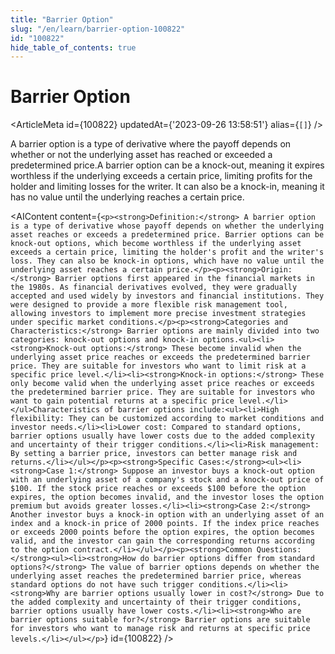 ```yaml
---
title: "Barrier Option"
slug: "/en/learn/barrier-option-100822"
id: "100822"
hide_table_of_contents: true
---
```



# Barrier Option

<ArticleMeta id={100822} updatedAt={'2023-09-26 13:58:51'} alias={`[]`} />
<div className='border-solid border-b border-t-0 my-4 border-[var(--ifm-color-gray-300)]' />

A barrier option is a type of derivative where the payoff depends on whether or not the underlying asset has reached or exceeded a predetermined price.A barrier option can be a knock-out, meaning it expires worthless if the underlying exceeds a certain price, limiting profits for the holder and limiting losses for the writer. It can also be a knock-in, meaning it has no value until the underlying reaches a certain price.

<AIContent content={`<p><strong>Definition:</strong> A barrier option is a type of derivative whose payoff depends on whether the underlying asset reaches or exceeds a predetermined price. Barrier options can be knock-out options, which become worthless if the underlying asset exceeds a certain price, limiting the holder's profit and the writer's loss. They can also be knock-in options, which have no value until the underlying asset reaches a certain price.</p><p><strong>Origin:</strong> Barrier options first appeared in the financial markets in the 1980s. As financial derivatives evolved, they were gradually accepted and used widely by investors and financial institutions. They were designed to provide a more flexible risk management tool, allowing investors to implement more precise investment strategies under specific market conditions.</p><p><strong>Categories and Characteristics:</strong> Barrier options are mainly divided into two categories: knock-out options and knock-in options.<ul><li><strong>Knock-out options:</strong> These become invalid when the underlying asset price reaches or exceeds the predetermined barrier price. They are suitable for investors who want to limit risk at a specific price level.</li><li><strong>Knock-in options:</strong> These only become valid when the underlying asset price reaches or exceeds the predetermined barrier price. They are suitable for investors who want to gain potential returns at a specific price level.</li></ul>Characteristics of barrier options include:<ul><li>High flexibility: They can be customized according to market conditions and investor needs.</li><li>Lower cost: Compared to standard options, barrier options usually have lower costs due to the added complexity and uncertainty of their trigger conditions.</li><li>Risk management: By setting a barrier price, investors can better manage risk and returns.</li></ul></p><p><strong>Specific Cases:</strong><ul><li><strong>Case 1:</strong> Suppose an investor buys a knock-out option with an underlying asset of a company's stock and a knock-out price of $100. If the stock price reaches or exceeds $100 before the option expires, the option becomes invalid, and the investor loses the option premium but avoids greater losses.</li><li><strong>Case 2:</strong> Another investor buys a knock-in option with an underlying asset of an index and a knock-in price of 2000 points. If the index price reaches or exceeds 2000 points before the option expires, the option becomes valid, and the investor can gain the corresponding returns according to the option contract.</li></ul></p><p><strong>Common Questions:</strong><ul><li><strong>How do barrier options differ from standard options?</strong> The value of barrier options depends on whether the underlying asset reaches the predetermined barrier price, whereas standard options do not have such trigger conditions.</li><li><strong>Why are barrier options usually lower in cost?</strong> Due to the added complexity and uncertainty of their trigger conditions, barrier options usually have lower costs.</li><li><strong>Who are barrier options suitable for?</strong> Barrier options are suitable for investors who want to manage risk and returns at specific price levels.</li></ul></p>`} id={100822} />
